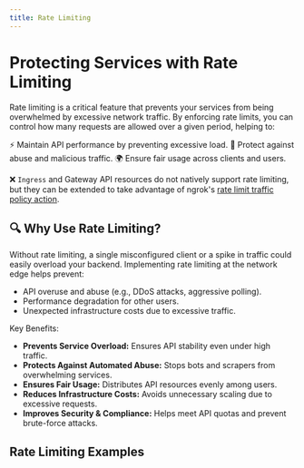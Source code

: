 ```yaml
---
title: Rate Limiting
---
```



# Protecting Services with Rate Limiting

Rate limiting is a critical feature that prevents your services from being overwhelmed by excessive network traffic. By enforcing rate limits, you can control how many requests are allowed over a given period, helping to:

⚡ Maintain API performance by preventing excessive load.
🔐 Protect against abuse and malicious traffic.
🌍 Ensure fair usage across clients and users.

❌ `Ingress` and Gateway API resources do not natively support rate limiting, but they can be extended to take advantage of ngrok's [rate limit traffic policy action](/traffic-policy/actions/rate-limit/).

## 🔍 Why Use Rate Limiting?

Without rate limiting, a single misconfigured client or a spike in traffic could easily overload your backend. 
Implementing rate limiting at the network edge helps prevent:
- API overuse and abuse (e.g., DDoS attacks, aggressive polling).
- Performance degradation for other users.
- Unexpected infrastructure costs due to excessive traffic.

Key Benefits:
- **Prevents Service Overload:** Ensures API stability even under high traffic.
- **Protects Against Automated Abuse:** Stops bots and scrapers from overwhelming services.
- **Ensures Fair Usage:** Distributes API resources evenly among users.
- **Reduces Infrastructure Costs:** Avoids unnecessary scaling due to excessive requests.
- **Improves Security & Compliance:** Helps meet API quotas and prevent brute-force attacks.

## Rate Limiting Examples

<!-- prettier-ignore-start -->
<Tabs groupId="kind" queryString="kind">
	<TabItem value="agent-endpoint" label="AgentEndpoint" default>
	</TabItem>
	<TabItem value="cloud-endpoint" label="CloudEndpoint">
  </TabItem>
	<TabItem value="ingress" label="Ingress">
  </TabItem>
	<TabItem value="gateway-api" label="Gateway API">
  </TabItem>
</Tabs>
<!-- prettier-ignore-end -->
